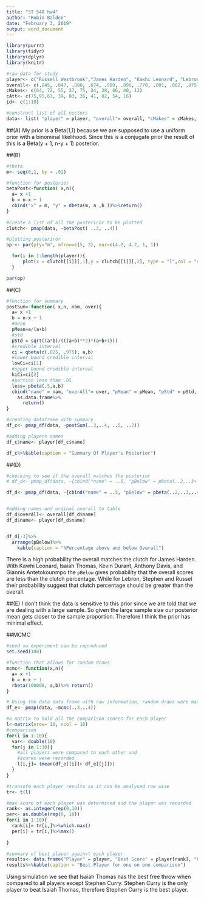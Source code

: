 ```yaml
---
title: "ST 540 hw4"
author: "Robin Baldeo"
date: "February 3, 2019"
output: word_document
---
```



```r
library(purrr)
library(tidyr)
library(dplyr)
library(knitr)
```

```r

#raw data for study
player<- c("Russell Westbrook","James Harden", "Kawhi Leonard", "Lebron James", "Isaiah Thomas", "Stephen Curry", "Giannis Antetokounmpo", "John Wall", "Anthony Davis", "Kevin Durant")
overall<- c(.845, .847, .880, .674, .909, .898, .770, .801, .802, .875)
cMakes<- c(64, 72, 55, 27, 75, 24, 28, 66, 40, 13)
cAtt<- c(75,95,63, 39, 83, 26, 41, 82, 54, 16)
id<- c(1:10)

#construct list of all vectors
data<- list( "player" = player, "overall"= overall, "cMakes" = cMakes, "cAtt"= cAtt, "id" = id)
```


##(A)
My prior is a Beta(1,1) because we are supposed to use a uniform prior with a binominal likelihood. Since this is a conjugate prior the result of this is a Beta(y + 1, n-y + 1) posterior. 

##(B)
```r
#theta
m<- seq(0,1, by = .01)

#function for posterior
betaPost<-function( x,n){
  a= x +1
  b = n-x + 1
  cbind("x" = m, "y" = dbeta(m, a ,b ))%>%return()
}
 
#create a list of all the posteriror to be plotted
clutch<- pmap(data, ~betaPost( ..3, ..4))

#plotting posteriror
op <- par(pty="m", mfrow=c(5, 2), mar=c(4.2, 4.2, 1, 1))

  for(i in 1:length(player)){
      plot(x = clutch[[i]][,1],y = clutch[[i]][,2], type = "l",col = "red", xlab = "Theta", ylab= "Post", main = player[i])
  }

par(op)
```

##(C)
```r

#function for summary
postSum<-function( x,n, nam, over){
  a= x +1
  b = n-x + 1
  #mean
  pMean=a/(a+b)
  #std
  pStd = sqrt((a*b)/(((a+b)**2)*(a+b+1)))
  #credible interval
  ci = qbeta(c(.025, .975), a,b)
  #lower bound credible interval
  lowCi=ci[1]
  #upper bound credible interval
  hiCi=ci[2]
  #portion less than .05
  less= pbeta(.5,a,b)
  cbind("name" = nam, "overAll"= over, "pMean" = pMean, "pStd" = pStd, "lowCi"= lowCi, "hiCi"= hiCi, "less"= less)%>%
    as.data.frame%>%
      return()
}

#creating dataframe with summary 
df_c<- pmap_df(data, ~postSum(..3,..4, ..5, ..2))

#adding players names 
df_c$name<- player[df_c$name]

df_c%>%kable(caption = "Summary Of Player's Posterior")
```


##(D)
```r

#checking to see if the overall matches the posterior
# df_d<- pmap_df(data, ~{cbind("name" = ..5, "pBelow" = pbeta(..2,..3+ 1,..4 - ..3 + 1), "pAbove" = 1- pbeta(..2,..3+ 1,..4 - ..3 + 1))}%>%as.data.frame)

df_d<- pmap_df(data, ~{cbind("name" = ..5, "pBelow" = pbeta(..2,..3,..4 ), "pAbove" = 1- pbeta(..2,..3,..4 - ..3))}%>%as.data.frame)


#adding names and orginal overall to table
df_d$overAll<- overall[df_d$name]
df_d$name<- player[df_d$name]


df_d[-3]%>%
  arrange(pBelow)%>% 
    kable(caption = "%Percentage above and below Overall")


```

There is a high probability the overall matches the clutch for James Harden. With Kawhi Leonard, Isaiah Thomas, Kevin Durant, Anthony Davis, and Giannis Antetokounmpo the `pBelow` gives probability that the overall scores are less than the clutch percentage. While for Lebron, Stephen and Russel their probability suggest that clutch percentage should be greater than the overall.

##(E)
I don't think the data is sensitive to this prior since we are told that we are dealing with a large sample. So given the large sample size our posterior mean gets closer to the sample proportion. Therefore I think the prior has minimal effect. 



##MCMC

```r
#seed so experiment can be reproduced
set.seed(100)

#function that allows for random draws
mcmc<- function(x,n){
  a= x +1
  b = n-x + 1
  rbeta(100000, a,b)%>% return()
}

# Using the data data frame with raw information, random draws were made for each of the 10 players
df_e<- pmap(data, ~mcmc(..3,..4))

#a matrix to hold all the comparison scores for each player
l<-matrix(nrow= 10, ncol = 10)
#comparison 
for(i in 1:10){
  var<- double(10)
  for(j in 1:10){
    #all players were compared to each other and 
    #scores were recorded
    l[i,j]= (mean(df_e[[i]]> df_e[[j]]))
  }
}

#transofm each player results so it can be analysed row wise
tr<- t(l)

#max score of each player was determined and the player was recorded
rank<- as.integer(rep(0,10))
per<- as.double(rep(0, 10))
for(i in 1:10){
  rank[i]= tr[i,]%>%which.max()
  per[i] = tr[i,]%>%max()
  
}

#summary of best player against each player
results<- data.frame("Player" = player, "Best Score" = player[rank], "Percentage" = per)
results%>%kable(caption = "Best Player for one on one comparison")

```

Using simulation we see that Isaiah Thomas has the best free throw when compared to all players except Stephen Curry. Stephen Curry is the only player to beat Isaiah Thomas, therefore Stephen Curry is the best player. 


